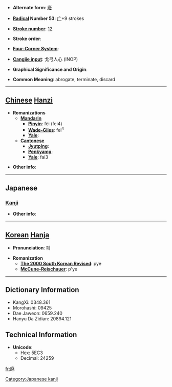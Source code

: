 * '''Alternate form''': [[廢]]

* '''[[Wiktionary:Chinese radical index| Radical]] Number 53''': [[Wiktionary:Chinese radical index 广|广]]+9 strokes

* '''[[Wiktionary:Chinese total strokes index|Stroke number]]''': [[Wiktionary:Chinese total strokes index 12|12]]

* '''Stroke order''': 

* '''[[Wiktionary:Chinese four corner index|Four-Corner System]]''': 

* '''[[Wiktionary:Chinese Cangjie index|Cangjie input]]''': 戈弓人心 (INOP)

* '''Graphical Significance and Origin''': 

* '''Common Meaning''': abrogate, terminate, discard

----

== [[Chinese]] [[Hanzi]] ==

* '''Romanizations'''
** '''[[Mandarin]]'''
*** '''[[Pinyin]]''': fèi (fei4)
*** '''[[Wade-Giles]]''': fei<sup>4</sup>
*** '''[[Yale]]''': 
** '''[[Cantonese]]'''
*** '''[[Jyutping]]''':
*** '''[[Penkyamp]]''': 
*** '''[[Yale]]''': fai3

* '''Other info''': 

----

==Japanese==
===[[Kanji]]===
{{kanji|on readings=[[はい]] (hai)
|kun readings=[[すたれる]] (sutareru), [[すたる]] (sutaru)
}}

* '''Other info''':  

----

== [[Korean]] [[Hanja]] ==

* '''Pronunciation''': 폐

* '''Romanization'''
** '''[[The 2000 South Korean Revised Romanization|The 2000 South Korean Revised]]''': pye
** '''[[McCune-Reischauer]]''': p'ye

----

== Dictionary Information ==

* KangXi: 0348.361
* Morohashi: 09425
* Dae Jaweon: 0659.240
* Hanyu Da Zidian: 20894.121

== Technical Information ==

* '''Unicode''':
** Hex: 5EC3
** Decimal: 24259

[[Category:Japanese kanji]]

[[fr:廃]]